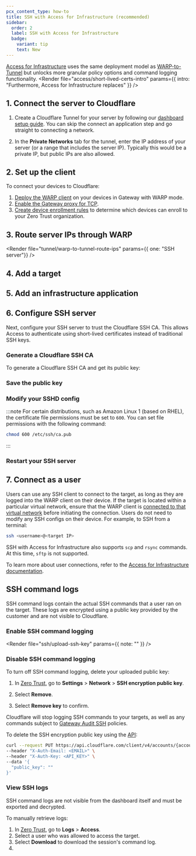 ```yaml
---
pcx_content_type: how-to
title: SSH with Access for Infrastructure (recommended)
sidebar:
  order: 2
  label: SSH with Access for Infrastructure
  badge:
    variant: tip
    text: New
---
```



[Access for Infrastructure](/cloudflare-one/applications/non-http/infrastructure-apps/) uses the same deployment model as [WARP-to-Tunnel](/cloudflare-one/connections/connect-networks/use-cases/ssh/ssh-warp-to-tunnel/) but unlocks more granular policy options and command logging functionality.
<Render file="access/short-lived-certs-intro" params={{ intro: "Furthermore, Access for Infrastructure replaces" }} />

## 1. Connect the server to Cloudflare

1. Create a Cloudflare Tunnel for your server by following our [dashboard setup guide](/cloudflare-one/connections/connect-networks/get-started/create-remote-tunnel/). You can skip the connect an application step and go straight to connecting a network.

2. In the **Private Networks** tab for the tunnel, enter the IP address of your server (or a range that includes the server IP). Typically this would be a private IP, but public IPs are also allowed.

## 2. Set up the client

To connect your devices to Cloudflare:

1. [Deploy the WARP client](/cloudflare-one/connections/connect-devices/warp/deployment/) on your devices in Gateway with WARP mode.
2. [Enable the Gateway proxy for TCP](/cloudflare-one/policies/gateway/proxy/#enable-the-gateway-proxy).
3. [Create device enrollment rules](/cloudflare-one/connections/connect-devices/warp/deployment/device-enrollment/) to determine which devices can enroll to your Zero Trust organization.

## 3. Route server IPs through WARP

<Render file="tunnel/warp-to-tunnel-route-ips" params={{ one: "SSH server"}} />


## 4. Add a target

<Render file="access/add-target" />

## 5. Add an infrastructure application

<Render file="access/add-infrastructure-app" />

## 6. Configure SSH server

Next, configure your SSH server to trust the Cloudflare SSH CA. This allows Access to authenticate using short-lived certificates instead of traditional SSH keys.

### Generate a Cloudflare SSH CA

<Render file="ssh/ssh-proxy-ca-note" />

To generate a Cloudflare SSH CA and get its public key:

<Render file="ssh/ssh-proxy-ca" />

### Save the public key
<Render file="ssh/public-key" />

### Modify your SSHD config
<Render file="ssh/modify-sshd" />

:::note
For certain distributions, such as Amazon Linux 1 (based on RHEL), the certificate file permissions must be set to `600`. You can set file permissions with the following command:

```sh
chmod 600 /etc/ssh/ca.pub
```
:::

### Restart your SSH server
<Render file="ssh/restart-server" />

## 7. Connect as a user

Users can use any SSH client to connect to the target, as long as they are logged into the WARP client on their device. If the target is located within a particular virtual network, ensure that the WARP client is [connected to that virtual network](/cloudflare-one/connections/connect-networks/private-net/cloudflared/tunnel-virtual-networks/#connect-to-a-virtual-network) before initiating the connection. Users do not need to modify any SSH configs on their device. For example, to SSH from a terminal:

```sh
ssh <username>@<target IP>
```

SSH with Access for Infrastructure also supports `scp` and `rsync` commands. At this time, `sftp` is not supported.

To learn more about user connections, refer to the [Access for Infrastructure documentation](/cloudflare-one/applications/non-http/infrastructure-apps/#4-connect-as-a-user).

## SSH command logs

SSH command logs contain the actual SSH commands that a user ran on the target. These logs are encrypted using a public key provided by the customer and are not visible to Cloudflare.

### Enable SSH command logging

<Render file="ssh/upload-ssh-key" params={{ note: "" }} />

### Disable SSH command logging

To turn off SSH command logging, delete your uploaded public key:

<Tabs>
<TabItem label="Dashboard">

1. In [Zero Trust](https://one.dash.cloudflare.com), go to **Settings** > **Network** > **SSH encryption public key**.

2. Select **Remove**.

3. Select **Remove key** to confirm.

Cloudflare will stop logging SSH commands to your targets, as well as any commands subject to [Gateway Audit SSH](/cloudflare-one/policies/gateway/network-policies/ssh-logging/) policies.

</TabItem>
<TabItem label="API">

To delete the SSH encryption public key using the [API](/api/operations/zero-trust-update-audit-ssh-settings):

```sh
curl --request PUT https://api.cloudflare.com/client/v4/accounts/{account_id}/gateway/audit_ssh_settings \
--header "X-Auth-Email: <EMAIL>" \
--header "X-Auth-Key: <API_KEY>" \
--data '{
  "public_key": ""
}'
```
</TabItem>
</Tabs>

### View SSH logs

SSH command logs are not visible from the dashboard itself and must be exported and decrypted.

To manually retrieve logs:

1. In [Zero Trust](https://one.dash.cloudflare.com), go to **Logs** > **Access**.
2. Select a user who was allowed to access the target.
3. Select **Download** to download the session's command log.
4. <Render file="ssh/decrypt-ssh-log" />
